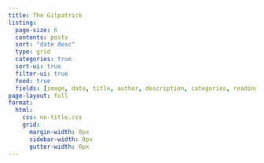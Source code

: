 ```yaml
---
title: The Gilpatrick
listing:
  page-size: 6
  contents: posts
  sort: "date desc"
  type: grid
  categories: true
  sort-ui: true
  filter-ui: true
  feed: true
  fields: [image, date, title, author, description, categories, reading-time]
page-layout: full
format:
  html:
    css: no-title.css
    grid:
      margin-width: 0px
      sidebar-width: 0px
      gutter-width: 0px
---
```


